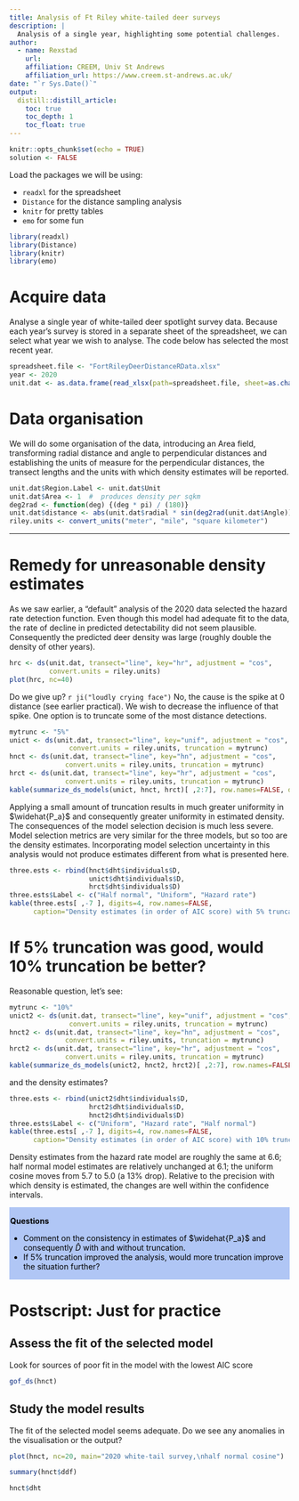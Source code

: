 ```yaml
---
title: Analysis of Ft Riley white-tailed deer surveys
description: |
  Analysis of a single year, highlighting some potential challenges.
author:
  - name: Rexstad
    url: 
    affiliation: CREEM, Univ St Andrews
    affiliation_url: https://www.creem.st-andrews.ac.uk/
date: "`r Sys.Date()`"
output: 
  distill::distill_article:
    toc: true
    toc_depth: 1
    toc_float: true
---
```


```r
knitr::opts_chunk$set(echo = TRUE)
solution <- FALSE
```

Load the packages we will be using:

- `readxl` for the spreadsheet
- `Distance` for the distance sampling analysis
- `knitr` for pretty tables
- `emo` for some fun

```r
library(readxl)
library(Distance)
library(knitr)
library(emo)
```

# Acquire data

Analyse a single year of white-tailed deer spotlight survey data.  Because each year's survey is stored in a separate sheet of the spreadsheet, we can select what year we wish to analyse.  The code below has selected the most recent year.

```r
spreadsheet.file <- "FortRileyDeerDistanceRData.xlsx"
year <- 2020
unit.dat <- as.data.frame(read_xlsx(path=spreadsheet.file, sheet=as.character(year)))
```

#  Data organisation

We will do some organisation of the data, introducing an Area field, transforming radial distance and angle to perpendicular distances and establishing the units of measure for the perpendicular distances, the transect lengths and the units with which density estimates will be reported.

```r
unit.dat$Region.Label <- unit.dat$Unit
unit.dat$Area <- 1  #  produces density per sqkm
deg2rad <- function(deg) {(deg * pi) / (180)}
unit.dat$distance <- abs(unit.dat$radial * sin(deg2rad(unit.dat$Angle)))
riley.units <- convert_units("meter", "mile", "square kilometer")
```

---

# Remedy for unreasonable density estimates

As we saw earlier, a "default" analysis of the 2020 data selected the hazard rate detection function.  Even though this model had adequate fit to the data, the rate of decline in predicted detectability did not seem plausible.  Consequently the predicted deer density was large (roughly double the density of other years).

<aside>
```r
hrc <- ds(unit.dat, transect="line", key="hr", adjustment = "cos", 
          convert.units = riley.units)
plot(hrc, nc=40)
```

</aside>

Do we give up? `r ji("loudly crying face")`  No, the cause is the spike at 0 distance (see earlier practical).  We wish to decrease the influence of that spike.  One option is to truncate some of the most distance detections.

```r
mytrunc <- "5%"
unict <- ds(unit.dat, transect="line", key="unif", adjustment = "cos", 
               convert.units = riley.units, truncation = mytrunc)
hnct <- ds(unit.dat, transect="line", key="hn", adjustment = "cos", 
              convert.units = riley.units, truncation = mytrunc)
hrct <- ds(unit.dat, transect="line", key="hr", adjustment = "cos", 
              convert.units = riley.units, truncation = mytrunc)
kable(summarize_ds_models(unict, hnct, hrct)[ ,2:7], row.names=FALSE, digits=4)
```



Applying a small amount of truncation results in much greater uniformity in $\widehat{P_a}$ and consequently greater uniformity in estimated density.  The consequences of the model selection decision is much less severe.  Model selection metrics are very similar for the three models, but so too are the density estimates.  Incorporating model selection uncertainty in this analysis would not produce estimates different from what is presented here.

```r
three.ests <- rbind(hnct$dht$individuals$D,
                    unict$dht$individuals$D,
                    hrct$dht$individuals$D)
three.ests$Label <- c("Half normal", "Uniform", "Hazard rate")
kable(three.ests[ ,-7 ], digits=4, row.names=FALSE, 
      caption="Density estimates (in order of AIC score) with 5% truncation.")
```


# If 5% truncation was good, would 10% truncation be better?

Reasonable question, let's see:

```r
mytrunc <- "10%"
unict2 <- ds(unit.dat, transect="line", key="unif", adjustment = "cos", 
               convert.units = riley.units, truncation = mytrunc)
hnct2 <- ds(unit.dat, transect="line", key="hn", adjustment = "cos", 
              convert.units = riley.units, truncation = mytrunc)
hrct2 <- ds(unit.dat, transect="line", key="hr", adjustment = "cos", 
              convert.units = riley.units, truncation = mytrunc)
kable(summarize_ds_models(unict2, hnct2, hrct2)[ ,2:7], row.names=FALSE, digits=4)
```

and the density estimates?

```r
three.ests <- rbind(unict2$dht$individuals$D,
                    hrct2$dht$individuals$D,
                    hnct2$dht$individuals$D)
three.ests$Label <- c("Uniform", "Hazard rate", "Half normal")
kable(three.ests[ ,-7 ], digits=4, row.names=FALSE, 
      caption="Density estimates (in order of AIC score) with 10% truncation.")
```

Density estimates from the hazard rate model are roughly the same at 6.6; half normal model estimates are relatively unchanged at 6.1; the uniform cosine moves from 5.7 to 5.0 (a 13% drop).  Relative to the precision with which density is estimated, the changes are well within the confidence intervals.

<div class="warning" style='padding:0.1em; background-color:#b0c6f5; color:#000000'>
<span>
<p style='margin-top:1em; text-align:left'>
<b>Questions</b></p>
<p style='margin-left:1em;'>
<ul>
<li>Comment on the consistency in estimates of $\widehat{P_a}$ and consequently $\hat{D}$ with and without truncation.
<li>If 5% truncation improved the analysis, would more truncation improve the situation further?
</ul>
</p>
</span>
</div>

# Postscript: Just for practice

## Assess the fit of the selected model

Look for sources of poor fit in the model with the lowest AIC score

```r
gof_ds(hnct)
```

## Study the model results 

The fit of the selected model seems adequate.  Do we see any anomalies in the visualisation or the output?

```r
plot(hnct, nc=20, main="2020 white-tail survey,\nhalf normal cosine")
```

```r
summary(hnct$ddf)
```

```r
hnct$dht
```
